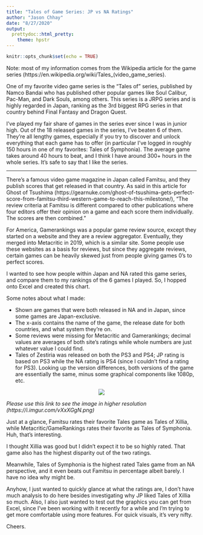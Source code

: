 ---
title: "Tales of Game Series: JP vs NA Ratings"
author: "Jason Chhay"
date: "8/27/2020"
output: 
  prettydoc::html_pretty:
    theme: hpstr
---

```{r setup, include=FALSE}
knitr::opts_chunk$set(echo = TRUE)
```

Note: most of my information comes from the Wikipedia article for the game series (https://en.wikipedia.org/wiki/Tales_(video_game_series).

One of my favorite video game series is the "Tales of" series, published by Namco Bandai who has published other popular
games like Soul Calibur, Pac-Man, and Dark Souls, among others. This series is a JRPG series and is highly regarded in Japan,
ranking as the 3rd biggest RPG series in that country behind Final Fantasy and Dragon Quest.

I've played my fair share of games in the series ever since I was in junior high. Out of the 18 released games in the series,
I've beaten 6 of them. They're all lengthy games, especially if you try to discover and unlock everything that each game
has to offer (in particular I've logged in roughly 150 hours in one of my favorites: Tales of Symphonia). The average game
takes around 40 hours to beat, and I think I have around 300+ hours in the whole series. It's safe to say that I like the 
series.

***** 

There's a famous video game magazine in Japan called Famitsu, and they publish scores that get released in that country. 
As said in this article for Ghost of Tsushima (https://gearnuke.com/ghost-of-tsushima-gets-perfect-score-from-famitsu-third-western-game-to-reach-this-milestone/), "The review criteria at Famitsu is different compared to other publications where four editors offer their opinion on a game and each score them individually. The scores are then combined."

For America,
Gamerankings was a popular game review source, except they started on a website and they are a review aggregator. 
Eventually, they
merged into Metacritic in 2019, which is a similar site. Some people use these websites as a basis for reviews, but
since they aggregate reviews, certain games can be heavily skewed just from people giving games 0's to perfect scores.

I wanted to see how people within Japan and NA rated this game series, and compare them to my rankings of the 6 games
I played. So, I hopped onto Excel and created this chart. 

Some notes about what I made:

- Shown are games that were both released in NA and in Japan, since some games are Japan-exclusive.
- The x-axis contains the name of the game, the release date for both countries, and what system they're on.
- Some reviews were missing for Metacritic and Gamerankings; decimal values are averages of both site's ratings while 
whole numbers are just whatever value I could find.
- Tales of Zestiria was released on both the PS3 and PS4; JP rating is based on PS3 while the NA rating is PS4 (since I 
couldn't find a rating for PS3). Looking up the version differences, both versions of the game are essentially the same, 
minus some graphical components like 1080p, etc.

<center>
![](C:/Users/Jason/Desktop/tales_chart.png)
</center>

*Please use this link to see the image in higher resolution (https://i.imgur.com/vXxXGgN.png)*

Just at a glance, Famitsu rates their favorite Tales game as Tales of Xillia, while Metacritic/GameRankings rates
their favorite as Tales of Symphonia. Huh, that's interesting.

I thought Xillia was good but I didn't expect it to be so highly rated. That game also has the highest disparity out
of the two ratings. 

Meanwhile, Tales of Symphonia is the highest rated Tales game from an NA perspective, and it even beats out 
Famitsu in percentage albeit barely. I have no idea why might be.

Anyhow, I just wanted to quickly glance at what the ratings are, I don't have much analysis to do here besides 
investigating why JP liked Tales of Xillia so much. Also, I also just wanted to test out the graphics
you can get from Excel, since I've been working with it recently for a while and I'm trying to get more comfortable
using more features. For quick visuals, it's very nifty.

Cheers.
